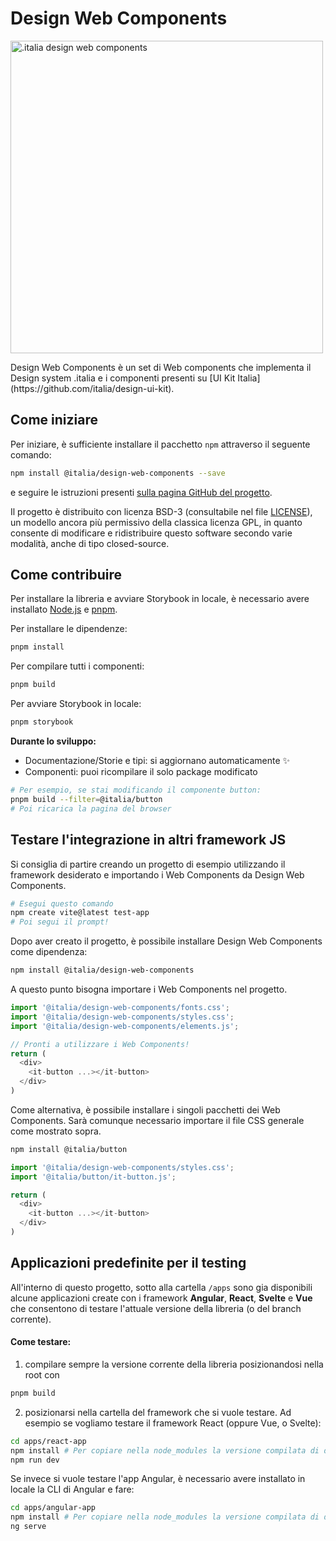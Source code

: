 
<Meta title="Welcome" />

<div class="mb-4">
  <h1 class="visually-hidden">Design Web Components</h1>
  <div>
    <img src="./logo.png" width="500px" alt=".italia design web components" />
  </div>
  <p class="lead mb-5">Design Web Components è un set di Web components che implementa il Design system .italia e i componenti presenti su [UI Kit Italia](https://github.com/italia/design-ui-kit).</p>
</div>

## Come iniziare 

Per iniziare, è sufficiente installare il pacchetto `npm` attraverso il seguente comando:

```bash
npm install @italia/design-web-components --save
```

e seguire le istruzioni presenti [sulla pagina GitHub del
progetto](https://github.com/italia/design-web-components?tab=readme-ov-file#come-usare-la-libreria).

Il progetto è distribuito con licenza BSD-3 (consultabile nel file [LICENSE](https://github.com/italia/design-web-components/blob/main/LICENSE)),
un modello ancora più permissivo della classica licenza GPL, in quanto consente di modificare e ridistribuire
questo software secondo varie modalità, anche di tipo closed-source.

## Come contribuire

Per installare la libreria e avviare Storybook in locale, è necessario avere installato [Node.js](https://nodejs.org/) e [pnpm](https://pnpm.io/).

Per installare le dipendenze:

```bash
pnpm install
```

Per compilare tutti i componenti:

```bash
pnpm build
```

Per avviare Storybook in locale:

```bash
pnpm storybook
```

**Durante lo sviluppo:**

- Documentazione/Storie e tipi: si aggiornano automaticamente ✨
- Componenti: puoi ricompilare il solo package modificato

```bash
# Per esempio, se stai modificando il componente button:
pnpm build --filter=@italia/button
# Poi ricarica la pagina del browser
```

## Testare l'integrazione in altri framework JS

Si consiglia di partire creando un progetto di esempio utilizzando il framework desiderato e importando i Web Components da Design Web Components.

```bash
# Esegui questo comando
npm create vite@latest test-app
# Poi segui il prompt!
```

Dopo aver creato il progetto, è possibile installare Design Web Components come dipendenza:

```bash
npm install @italia/design-web-components
```

A questo punto bisogna importare i Web Components nel progetto.

```javascript
import '@italia/design-web-components/fonts.css';
import '@italia/design-web-components/styles.css';
import '@italia/design-web-components/elements.js';

// Pronti a utilizzare i Web Components!
return (
  <div>
    <it-button ...></it-button>
  </div>
)
```

Come alternativa, è possibile installare i singoli pacchetti dei Web Components. Sarà comunque necessario importare il file CSS generale come mostrato sopra.

```bash
npm install @italia/button
```

```javascript
import '@italia/design-web-components/styles.css';
import '@italia/button/it-button.js';

return (
  <div>
    <it-button ...></it-button>
  </div>
)
```

## Applicazioni predefinite per il testing

All'interno di questo progetto, sotto alla cartella `/apps` sono gia disponibili alcune applicazioni create con i framework **Angular**, **React**, **Svelte** e **Vue** che consentono di testare l'attuale versione della libreria (o del branch corrente).

#### Come testare:

1. compilare sempre la versione corrente della libreria posizionandosi nella root con

```bash
pnpm build
```

2. posizionarsi nella cartella del framework che si vuole testare. Ad esempio se vogliamo testare il framework React (oppure Vue, o Svelte):

```bash
cd apps/react-app
npm install # Per copiare nella node_modules la versione compilata di design-web-components
npm run dev
```

Se invece si vuole testare l'app Angular, è necessario avere installato in locale la CLI di Angular e fare:

```bash
cd apps/angular-app
npm install # Per copiare nella node_modules la versione compilata di design-web-components
ng serve
```
